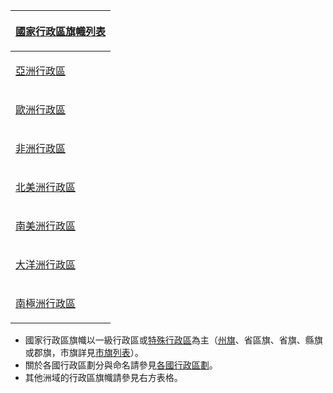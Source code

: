 {| class="infobox" style="text-align:center"
![[Template:國家行政區旗幟列表|國家行政區旗幟列表]]
|-
|[[亞洲國家行政區旗幟列表|亞洲行政區]]
|-
|[[歐洲國家行政區旗幟列表|歐洲行政區]]
|-
|[[非洲國家行政區旗幟列表|非洲行政區]]
|-
|[[北美洲國家行政區旗幟列表|北美洲行政區]]
|-
|[[南美洲國家行政區旗幟列表|南美洲行政區]]
|-
|[[大洋洲國家行政區旗幟列表|大洋洲行政區]]
|-
|[[南極洲行政區旗幟列表|南極洲行政區]]
|}
*國家行政區旗幟以一級行政區或[[特殊行政區]]為主（[[州旗]]、省區旗、省旗、縣旗或郡旗，市旗詳見[[市旗列表]]）。
*關於各國行政區劃分與命名請參見[[:Category:各國行政區劃|各國行政區劃]]。
*其他洲域的行政區旗幟請參見右方表格。